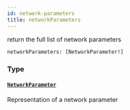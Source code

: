 ```yaml
---
id: network-parameters
title: networkParameters
---
```



return the full list of network parameters

```graphql
networkParameters: [NetworkParameter!]
```


### Type

#### [`NetworkParameter`](/docs/mainnet/graphql/objects/network-parameter) 

Representation of a network parameter




